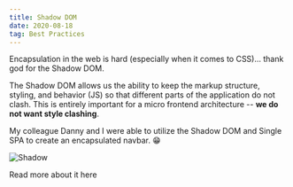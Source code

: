 ```yaml
---
title: Shadow DOM
date: 2020-08-18
tag: Best Practices
---
```


Encapsulation in the web is hard (especially when it comes to CSS)... thank god
for the Shadow DOM.

The Shadow DOM allows us the ability to keep the markup structure, styling, and
behavior (JS) so that different parts of the application do not clash. This is
entirely important for a micro frontend architecture -- **we do not want style
clashing**.

My colleague Danny and I were able to utilize the Shadow DOM and Single SPA to
create an encapsulated navbar. 😁

![Shadow](https://media.prod.mdn.mozit.cloud/attachments/2018/01/29/15788/9d23f749f26b93a00f5c2aa72f00e720/shadow-dom.png)

<TextLink href="https://developer.mozilla.org/en-US/docs/Web/Web_Components/Using_shadow_DOM">
  Read more about it here
</TextLink>
